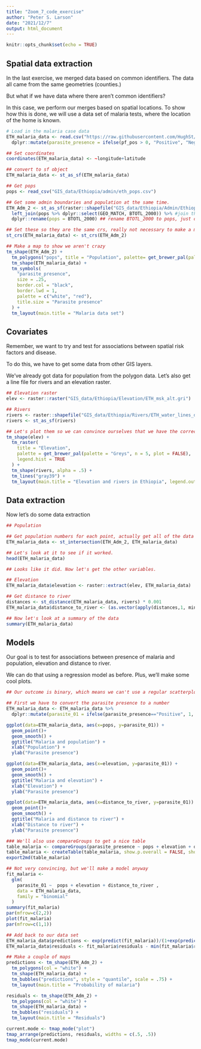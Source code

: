 ```yaml
---
title: "Zoom_7_code_exercise"
author: "Peter S. Larson"
date: "2021/12/7"
output: html_document
---
```

  
```r
knitr::opts_chunk$set(echo = TRUE)
```

## Spatial data extraction

In the last exercise, we merged data based on common identifiers. The data all came from the same geometries (counties.)

But what if we have data where there aren't common identifiers? 

In this case, we perform our merges based on spatial locations. To show how this is done, we will use a data set of malaria tests, where the location of the home is known. 

```r
# Load in the malaria case data
ETH_malaria_data <- read.csv("https://raw.githubusercontent.com/HughSt/HughSt.github.io/master/course_materials/week1/Lab_files/Data/mal_data_eth_2009_no_dups.csv", header=T) %>% # Case data
  dplyr::mutate(parasite_presence = ifelse(pf_pos > 0, "Positive", "Negative")) ## Create a binary outcome.

## Set coordinates 
coordinates(ETH_malaria_data) <- ~longitude+latitude

## convert to sf object
ETH_malaria_data <- st_as_sf(ETH_malaria_data)

## Get pops
pops <- read_csv("GIS_data/Ethiopia/admin/eth_pops.csv")

## Get some admin boundaries and population at the same time. 
ETH_Adm_2 <- st_as_sf(raster::shapefile("GIS_data/Ethiopia/Admin/Ethiopia_adm2_uscb_2020.shp")) %>% # get admin boundaries and make it an sf object at the same time
  left_join(pops %>% dplyr::select(GEO_MATCH, BTOTL_2000)) %>% #join the population data to this using GEO_MATCH as a common identifier
  dplyr::rename(pops = BTOTL_2000) ## rename BTOTL_2000 to pops, just ot make it easier for us to use

## Set these so they are the same crs, really not necessary to make a map, but necessary for the data extraction step.
st_crs(ETH_malaria_data) <- st_crs(ETH_Adm_2)

## Make a map to show we aren't crazy
tm_shape(ETH_Adm_2) +
  tm_polygons("pops", title = "Population", palette= get_brewer_pal(palette="Greys", n=5, plot=FALSE), alpha=.5) +
  tm_shape(ETH_malaria_data) +
  tm_symbols(
    "parasite_presence",
    size = .25,
    border.col = "black",
    border.lwd = 1,
    palette = c("white", "red"),
    title.size = "Parasite presence"
  ) +
  tm_layout(main.title = "Malaria data set")

```

## Covariates

Remember, we want to try and test for associations between spatial risk factors and disease. 

To do this, we have to get some data from other GIS layers.

We've already got data for population from the polygon data. Let's also get a line file for rivers and an elevation raster.

```r

## Elevation raster
elev <- raster::raster("GIS_data/Ethiopia/Elevation/ETH_msk_alt.gri")

## Rivers 
rivers <- raster::shapefile("GIS_data/Ethiopia/Rivers/ETH_water_lines_dcw.shp")
rivers <- st_as_sf(rivers)

## Let's plot them so we can convince ourselves that we have the correct data
tm_shape(elev) +
  tm_raster(
    title = "Elevation",
    palette = get_brewer_pal(palette = "Greys", n = 5, plot = FALSE),
    legend.hist = TRUE
  ) +
  tm_shape(rivers, alpha = .5) +
  tm_lines("gray39") +
  tm_layout(main.title = "Elevation and rivers in Ethiopia", legend.outside = TRUE)

```

## Data extraction

Now let's do some data extraction 


```r

## Population

## Get population numbers for each point, actually get all of the data from the population/adm 2 data set. We can do this using st_intersection()
ETH_malaria_data <- st_intersection(ETH_Adm_2, ETH_malaria_data)

## Let's look at it to see if it worked.
head(ETH_malaria_data)

## Looks like it did. Now let's get the other variables.

## Elevation 
ETH_malaria_data$elevation <- raster::extract(elev, ETH_malaria_data)

## Get distance to river
distances <- st_distance(ETH_malaria_data, rivers) * 0.001
ETH_malaria_data$distance_to_river <- (as.vector(apply(distances,1, min)))

## Now let's look at a summary of the data
summary(ETH_malaria_data)

```


## Models 

Our goal is to test for associations between presence of malaria and population, elevation and distance to river. 

We can do that using a regression model as before. Plus, we'll make some cool plots.

```r

## Our outcome is binary, which means we can't use a regular scatterplot. We'll get a little fancy. 

## First we have to convert the parasite presence to a number 
ETH_malaria_data <- ETH_malaria_data %>%
  dplyr::mutate(parasite_01 = ifelse(parasite_presence=="Positive", 1, 0))

ggplot(data=ETH_malaria_data, aes(x=pops, y=parasite_01)) +
  geom_point()+
  geom_smooth() +
  ggtitle("Malaria and population") +
  xlab("Population") +
  ylab("Parasite presence")

ggplot(data=ETH_malaria_data, aes(x=elevation, y=parasite_01)) +
  geom_point()+
  geom_smooth() +
  ggtitle("Malaria and elevation") +
  xlab("Elevation") +
  ylab("Parasite presence")

ggplot(data=ETH_malaria_data, aes(x=distance_to_river, y=parasite_01)) +
  geom_point()+
  geom_smooth() +
  ggtitle("Malaria and distance to river") +
  xlab("Distance to river") +
  ylab("Parasite presence")

### We'll also use compareGroups to get a nice table
table_malaria <- compareGroups(parasite_presence ~ pops + elevation + distance_to_river, data=as.data.frame(ETH_malaria_data))
table_malaria <- createTable(table_malaria, show.p.overall = FALSE, show.ratio = TRUE, show.all=TRUE)
export2md(table_malaria)

## Not very convincing, but we'll make a model anyway
fit_malaria <-
  glm(
    parasite_01 ~  pops + elevation + distance_to_river ,
    data = ETH_malaria_data,
    family = "binomial"
  )
summary(fit_malaria)
par(mfrow=c(2,2))
plot(fit_malaria)
par(mfrow=c(1,1))

## Add back to our data set
ETH_malaria_data$predictions <- exp(predict(fit_malaria))/(1+exp(predict(fit_malaria)))
ETH_malaria_data$residuals <- fit_malaria$residuals - min(fit_malaria$residuals) ## Hack to get the plot to work. I will fix and upload a corrected version of the script.

## Make a couple of maps
predictions <- tm_shape(ETH_Adm_2) +
  tm_polygons(col = "white") +
  tm_shape(ETH_malaria_data) +
  tm_bubbles("predictions", style = "quantile", scale = .75) +
  tm_layout(main.title = "Probability of malaria")

residuals <- tm_shape(ETH_Adm_2) +
  tm_polygons(col = "white") +
  tm_shape(ETH_malaria_data) +
  tm_bubbles("residuals") +
  tm_layout(main.title = "Residuals")

current.mode <- tmap_mode("plot")
tmap_arrange(predictions, residuals, widths = c(.5, .5))
tmap_mode(current.mode)


```
